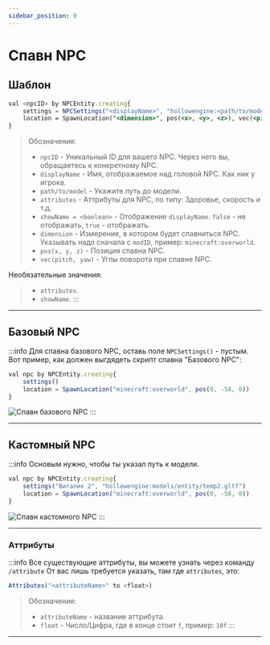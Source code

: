 ```yaml
---
sidebar_position: 0
---
```


# Спавн NPC

## Шаблон

```jsx
val <npcID> by NPCEntity.creating{
	settings = NPCSettings("<displayName>", "hollowengine:<path/to/model>.gltf", "<attributes>", showName = <boolean>),
	location = SpawnLocation("<dimension>", pos(<x>, <y>, <z>), vec(<pitch>, <yaw>))
}
```
> Обозначения:
> - `npcID` - Уникальный ID для вашего NPC. Через него вы, обращаетесь к конкретному NPC.
> - `displayName` - Имя, отображаемое над головой NPC. Как ник у игрока.
> - `path/to/model` - Укажите путь до модели.
> - `attributes` - Аттрибуты для NPC, по типу: Здоровье, скорость и т.д.
> - `showName = <boolean>` - Отображение `displayName`. `false` - не отображать, `true` - отображать.
> - `dimension` - Измерение, в котором будет спавниться NPC. Указывать надо сначала с `modID`, пример: `minecraft:overworld`.
> - `pos(x, y, z)` - Позиция спавна NPC.
> - `vec(pitch, yaw)` - Углы поворота при спавне NPC.

Необязательные значения:
> - `attributes`.
> - `showName`.
:::

---

## Базовый NPC

:::info Для спавна базового NPC, оставь поле `NPCSettings()` - пустым.
Вот пример, как должен выгдядеть скрипт спавна "Базового NPC":
```jsx
val npc by NPCEntity.creating{
    settings()
    location = SpawnLocation("minecraft:overworld", pos(0, -58, 0))
}
```
![Спавн базового NPC](../../.resourses/spawn-basic-npc.gif)
:::

---

## Кастомный NPC

:::info Основым нужно, чтобы ты указал путь к модели.
```jsx
val npc by NPCEntity.creating{
    settings("Виталик 2", "hollowengine:models/entity/temp2.gltf")
    location = SpawnLocation("minecraft:overworld", pos(0, -58, 0))
}
```
![Спавн кастомного NPC](../../.resourses/spawn-custom-npc.gif)
:::

---

### Аттрибуты

:::info Все существующие аттрибуты, вы можете узнать через команду `/attribute`
От вас лишь требуется указать, там где `attributes`, это:
```jsx
Attributes("<attributeName>" to <float>)
```
> Обозначения:
> - `attributeName` - название аттрибута.
> - `float` - Число/Цифра, где в конце стоит `f`, пример: `10f`
:::

---